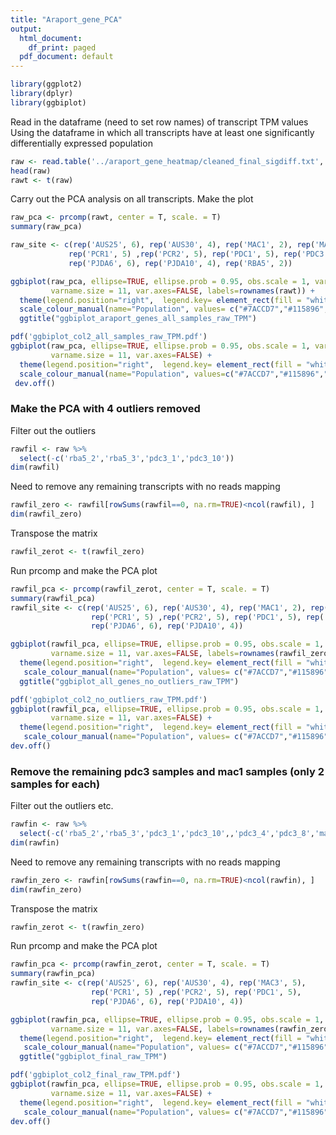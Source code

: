 ---
title: "Araport_gene_PCA"
output:
  html_document:
    df_print: paged
  pdf_document: default
---

```{r, message=FALSE}
library(ggplot2)
library(dplyr)
library(ggbiplot)
```

Read in the dataframe (need to set row names) of transcript TPM values
Using the dataframe in which all transcripts have at least one significantly differentially expressed population
```{r}
raw <- read.table('../araport_gene_heatmap/cleaned_final_sigdiff.txt', header = TRUE, sep = '\t', row.names = 1)
head(raw)
rawt <- t(raw)
```

Carry out the PCA analysis on all transcripts. Make the plot
```{r}
raw_pca <- prcomp(rawt, center = T, scale. = T)
summary(raw_pca)

raw_site <- c(rep('AUS25', 6), rep('AUS30', 4), rep('MAC1', 2), rep('MAC3', 5),
             rep('PCR1', 5) ,rep('PCR2', 5), rep('PDC1', 5), rep('PDC3', 4),
             rep('PJDA6', 6), rep('PJDA10', 4), rep('RBA5', 2))

ggbiplot(raw_pca, ellipse=TRUE, ellipse.prob = 0.95, obs.scale = 1, var.scale = 1, groups=raw_site, 
         varname.size = 11, var.axes=FALSE, labels=rownames(rawt)) +
  theme(legend.position="right",  legend.key= element_rect(fill = "white"), panel.background = element_rect(fill =    "white",colour="grey"),panel.grid.major = element_line(colour = "white")) +
  scale_colour_manual(name="Population", values= c("#7ACCD7","#115896","#CCAE42","#F9E211","#7A3520","#DD3C51","#070604","#565052","#44781E","#7D9D33","#C582B2")) +
  ggtitle("ggbiplot_araport_genes_all_samples_raw_TPM")
```

```{r}
pdf('ggbiplot_col2_all_samples_raw_TPM.pdf')
ggbiplot(raw_pca, ellipse=TRUE, ellipse.prob = 0.95, obs.scale = 1, var.scale = 1, groups=raw_site, 
         varname.size = 11, var.axes=FALSE) +
  theme(legend.position="right",  legend.key= element_rect(fill = "white"), panel.background = element_rect(fill =    "white",colour="grey"),panel.grid.major = element_line(colour = "white")) +
  scale_colour_manual(name="Population", values=c("#7ACCD7","#115896","#CCAE42","#F9E211","#7A3520","#DD3C51","#070604","#565052","#44781E","#7D9D33","#C582B2"))
 dev.off()
```


### Make the PCA with 4 outliers removed


Filter out the outliers
```{r}
rawfil <- raw %>% 
  select(-c('rba5_2','rba5_3','pdc3_1','pdc3_10'))
dim(rawfil)
```

Need to remove any remaining transcripts with no reads mapping
```{r}
rawfil_zero <- rawfil[rowSums(rawfil==0, na.rm=TRUE)<ncol(rawfil), ]
dim(rawfil_zero)
```

Transpose the matrix
```{r}
rawfil_zerot <- t(rawfil_zero)
```

Run prcomp and make the PCA plot
```{r}
rawfil_pca <- prcomp(rawfil_zerot, center = T, scale. = T) 
summary(rawfil_pca)
rawfil_site <- c(rep('AUS25', 6), rep('AUS30', 4), rep('MAC1', 2), rep('MAC3', 5),
                  rep('PCR1', 5) ,rep('PCR2', 5), rep('PDC1', 5), rep('PDC3', 2),
                  rep('PJDA6', 6), rep('PJDA10', 4))

ggbiplot(rawfil_pca, ellipse=TRUE, ellipse.prob = 0.95, obs.scale = 1, var.scale = 1, groups=rawfil_site, 
         varname.size = 11, var.axes=FALSE, labels=rownames(rawfil_zerot)) +
  theme(legend.position="right",  legend.key= element_rect(fill = "white"), panel.background = element_rect(fill =    "white",colour="grey"),panel.grid.major = element_line(colour = "white")) +
   scale_colour_manual(name="Population", values= c("#7ACCD7","#115896","#CCAE42","#F9E211","#7A3520","#DD3C51","#070604","#565052","#44781E","#7D9D33")) +
  ggtitle("ggbiplot_all_genes_no_outliers_raw_TPM")
```

```{r}
pdf('ggbiplot_col2_no_outliers_raw_TPM.pdf')
ggbiplot(rawfil_pca, ellipse=TRUE, ellipse.prob = 0.95, obs.scale = 1, var.scale = 1, groups=rawfil_site, 
         varname.size = 11, var.axes=FALSE) +
  theme(legend.position="right",  legend.key= element_rect(fill = "white"), panel.background = element_rect(fill =    "white",colour="grey"),panel.grid.major = element_line(colour = "white")) +
   scale_colour_manual(name="Population", values= c("#7ACCD7","#115896","#CCAE42","#F9E211","#7A3520","#DD3C51","#070604","#565052","#44781E","#7D9D33"))
dev.off()
```


### Remove the remaining pdc3 samples and mac1 samples (only 2 samples for each)


Filter out the outliers etc. 
```{r}
rawfin <- raw %>% 
  select(-c('rba5_2','rba5_3','pdc3_1','pdc3_10',,'pdc3_4','pdc3_8','mac1_6','mac1_7'))
dim(rawfin)
```

Need to remove any remaining transcripts with no reads mapping
```{r}
rawfin_zero <- rawfin[rowSums(rawfin==0, na.rm=TRUE)<ncol(rawfin), ]
dim(rawfin_zero)
```

Transpose the matrix
```{r}
rawfin_zerot <- t(rawfin_zero)
```

Run prcomp and make the PCA plot
```{r}
rawfin_pca <- prcomp(rawfin_zerot, center = T, scale. = T) 
summary(rawfin_pca)
rawfin_site <- c(rep('AUS25', 6), rep('AUS30', 4), rep('MAC3', 5),
                  rep('PCR1', 5) ,rep('PCR2', 5), rep('PDC1', 5),
                  rep('PJDA6', 6), rep('PJDA10', 4))

ggbiplot(rawfin_pca, ellipse=TRUE, ellipse.prob = 0.95, obs.scale = 1, var.scale = 1, groups=rawfin_site, 
         varname.size = 11, var.axes=FALSE, labels=rownames(rawfin_zerot)) +
  theme(legend.position="right",  legend.key= element_rect(fill = "white"), panel.background = element_rect(fill =    "white",colour="grey"),panel.grid.major = element_line(colour = "white")) +
   scale_colour_manual(name="Population", values= c("#7ACCD7","#115896","#F9E211","#7A3520","#DD3C51","#070604","#44781E","#7D9D33")) +
  ggtitle("ggbiplot_final_raw_TPM")
```

```{r}
pdf('ggbiplot_col2_final_raw_TPM.pdf')
ggbiplot(rawfin_pca, ellipse=TRUE, ellipse.prob = 0.95, obs.scale = 1, var.scale = 1, groups=rawfin_site, 
         varname.size = 11, var.axes=FALSE) +
  theme(legend.position="right",  legend.key= element_rect(fill = "white"), panel.background = element_rect(fill =    "white",colour="grey"),panel.grid.major = element_line(colour = "white")) +
   scale_colour_manual(name="Population", values= c("#7ACCD7","#115896","#F9E211","#7A3520","#DD3C51","#070604","#44781E","#7D9D33"))
dev.off()
```
